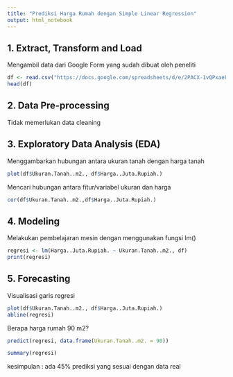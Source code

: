 ---
title: "Prediksi Harga Rumah dengan Simple Linear Regression"
output: html_notebook
---

## 1. Extract, Transform and Load

Mengambil data dari Google Form yang sudah dibuat oleh peneliti
```{r}
df <- read.csv("https://docs.google.com/spreadsheets/d/e/2PACX-1vQPxaeFh5D0v2-3KP3ypa3WPrUhwSPlOIMHUDm_Am4yvprS365Ro7RbZmwBXIWSKXbJjyY0pw45GdIE/pub?gid=1943861234&single=true&output=csv")
head(df)
```


## 2. Data Pre-processing

Tidak memerlukan data cleaning

## 3. Exploratory Data Analysis (EDA)

Menggambarkan hubungan antara ukuran tanah dengan harga tanah
```{r}
plot(df$Ukuran.Tanah..m2., df$Harga..Juta.Rupiah.)
```

Mencari hubungan antara fitur/variabel ukuran dan harga
```{r}
cor(df$Ukuran.Tanah..m2.,df$Harga..Juta.Rupiah.)
```


## 4. Modeling

Melakukan pembelajaran mesin dengan menggunakan fungsi lm()
```{r}
regresi <- lm(Harga..Juta.Rupiah. ~ Ukuran.Tanah..m2., df)
print(regresi)
```


## 5. Forecasting

Visualisasi garis regresi
```{r}
plot(df$Ukuran.Tanah..m2., df$Harga..Juta.Rupiah.)
abline(regresi)
```

Berapa harga rumah 90 m2?
```{r}
predict(regresi, data.frame(Ukuran.Tanah..m2. = 90))
```

```{r}
summary(regresi)
```
kesimpulan : ada 45% prediksi yang sesuai dengan data real
